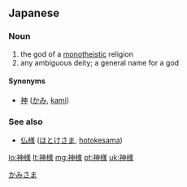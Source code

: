 ==Japanese==
{{kanji readings tab|神|かみ|様|さま|sort=かみさま}}

===Noun===
{{ja-noun|k|hira=かみさま|rom=kamisama|hidx=かみさま}}

# the god of a [[monotheistic]] religion
# any ambiguous deity; a general name for a god

====Synonyms====
* [[神]] ([[かみ]], [[kami]])

===See also===
* [[仏様]] ([[ほとけさま]], [[hotokesama]])

[[Category:ja:God|かみさま]]

[[lo:神様]]
[[lt:神様]]
[[mg:神様]]
[[pt:神様]]
[[uk:神様]]